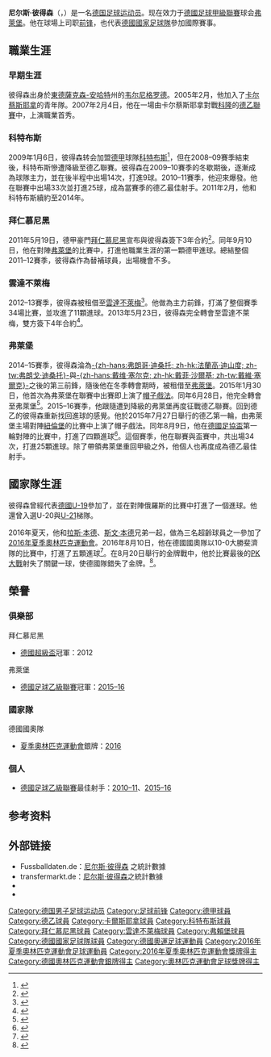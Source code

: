 {{Otheruses|other=名为尼尔斯·彼得森的其他人物|尼尔斯·彼得森}}
{{noteta
|G1=德甲
|T=zh-hans:尼尔斯·彼得森;zh-hk:尼爾斯·比達臣;zh-tw:尼爾斯·彼得森;
|1=zh-hans:尼尔斯·彼得森;zh-hk:尼爾斯·比達臣;zh-tw:尼爾斯·彼得森;
|2=zh-hans:彼得森;zh-hk:比達臣;zh-tw:彼得森;
|3=zh-hans:云达不来梅;zh-hk:雲達不萊梅;zh-tw:文達不來梅
}}
{{Infobox football biography
| name                = 尼尔斯·彼得森<br />Nils Petersen
| image               = 20180602 FIFA Friendly Match Austria vs. Germany Nils Petersen 850 0686.jpg
| caption             = 
| fullname            = Nils Petersen
| birth_date          = {{birth date and age|1988|12|6}}
| birth_place         = {{DDR}}[[韦尔尼格罗德|韦尔尼格罗德]]
| height              = {{height|m=1.88}}
| position            = [[前锋_(足球)|前锋]]
| currentclub         = [[弗赖堡体育俱乐部|弗萊堡]]
| clubnumber          = 18
| youthyears1         = 1993–1994 | youthclubs1 = {{link-de|團結韋爾尼格羅德體育俱樂部|FC Einheit Wernigerode|團結韋爾尼格羅德90}}
| youthyears2         = 1994–2000 | youthclubs2 = {{link-de|日耳曼韋爾尼格羅德|Germania Wernigerode|韋爾尼格羅德}}
| youthyears3         = 2000–2001 | youthclubs3 = {{link-de|團結韋爾尼格羅德體育俱樂部|FC Einheit Wernigerode|團結韋爾尼格羅德}}
| youthyears4         = 2001–2004 | youthclubs4 = {{link-de|日耳曼哈伯斯塔特體育俱樂部|VfB Germania Halberstadt|日耳曼哈伯斯塔特}}
| youthyears5         = 2005–2006 | youthclubs5 = [[耶拿卡尔蔡司足球俱乐部|卡尔蔡斯耶拿]]
| years1              = 2006–2008 | clubs1 = [[耶拿卡尔蔡斯足球俱乐部|卡尔蔡斯耶拿二队]] | caps1 = 23 | goals1 = 11
| years2              = 2007–2008 | clubs2 = [[耶拿卡尔蔡斯足球俱乐部|卡尔蔡斯耶拿]] | caps2 = 41 | goals2 = 4
| years3              = 2009       | clubs3 = [[科特布斯足球俱乐部|科特布斯二队]] | caps3 = 13 | goals3  = 5
| years4              = 2009–2011 | clubs4 = [[科特布斯足球俱乐部|科特布斯]] | caps4 = 56 | goals4 = 35
| years5              = 2011–2013 | clubs5 = [[拜仁慕尼黑|拜仁慕尼黑]] | caps5 = 9 | goals5 = 2
| years6              = 2011–2012 | clubs6 = [[拜仁慕尼黑二隊|拜仁慕尼黑二隊]] | caps6 = 3 | goals6 = 2
| years7              = 2012–2013 | clubs7 = → [[雲達不萊梅|雲達不萊梅]]（租借） | caps7 = 34 | goals7  = 11
| years8              = 2013–2015 | clubs8 = [[雲達不萊梅|雲達不萊梅]] | caps8 = 35 | goals8 = 7
| years9              = 2015       | clubs9 = → [[弗赖堡体育俱乐部|弗萊堡]]（租借） | caps9 = 12 | goals9 = 9
| years10             = 2015–     | clubs10 = [[弗赖堡体育俱乐部|弗萊堡]] | caps10 = 185 | goals10 = 75
| nationalyears1      = 2007       | nationalteam1       = [[德国青年国家足球队|德國U19]] | nationalcaps1 = 4 | nationalgoals1 = 2
| nationalyears2      = 2007–2008 | nationalteam2       = [[德国青年国家足球队|德國U20]] | nationalcaps2 = 3 | nationalgoals2 = 0
| nationalyears3      = 2009       | nationalteam3 = [[德國21歲以下國家足球隊|德國U21]] | nationalcaps3 = 2 | nationalgoals3 = 0
| nationalyears4      = 2016       | nationalteam4 = [[德國國家奧林匹克足球隊|德國國奧隊]] | nationalcaps4 = 6 | nationalgoals4 = 6
| nationalyears5      = 2018–      | nationalteam5 = [[德國國家足球隊|德國]] | nationalcaps5 = 2 | nationalgoals5 = 0
| medaltemplates      = 
{{MedalCompetition|[[夏季奥林匹克运动会足球比赛|夏季奧林匹克運動會]]}}
{{MedalSilver|[[2016年夏季奧林匹克運動會|2016年巴西里約熱內盧]]|[[2016年夏季奧林匹克運動會男子足球比賽|團隊]]}}
| club-update         = 2021年5月9日
| nationalteam-update = 2018年9月9日 
}}
'''尼尔斯·彼得森'''（{{lang-de|Nils Petersen}}，{{bd|1988年|12月6日}}）是一名[[德国|德国]][[足球|足球]][[运动员|运动员]]。现在效力于[[德國足球甲級聯賽|德國足球甲級聯賽]]球会[[弗赖堡体育俱乐部|弗萊堡]]。他在球場上司职[[前锋_(足球)|前锋]]，也代表[[德國國家足球隊|德國國家足球隊]]參加國際賽事。

==職業生涯==
===早期生涯===
彼得森出身於[[東德|東德]][[薩克森-安哈特|薩克森-安哈特]]州的[[韦尔尼格罗德|韦尔尼格罗德]]。2005年2月，他加入了[[耶拿卡尔蔡司足球俱乐部|卡尔蔡斯耶拿]]的青年隊。2007年2月4日，他在一場由卡尔蔡斯耶拿對戰[[科隆足球俱樂部|科隆]]的[[德乙聯賽|德乙聯賽]]中，上演職業首秀。

===科特布斯===
2009年1月6日，彼得森转会加盟[[德甲|德甲]]球隊[[科特布斯足球俱乐部|科特布斯]]<ref>{{cite news|title=Energie holt Petersen|url=http://www.kicker.de/news/fussball/bundesliga/startseite/502533/artikel_energie-holt-petersen.html|accessdate=2016-09-28|publisher=kicker|date=2009-01-06|language=de|archive-date=2016-09-16|archive-url=https://web.archive.org/web/20160916190521/http://www.kicker.de/news/fussball/bundesliga/startseite/502533/artikel_energie-holt-petersen.html|dead-url=no}}</ref>，但在2008–09賽季結束後，科特布斯慘遭降級至德乙聯賽。彼得森在2009–10賽季的冬歇期後，逐漸成為球隊主力，並在後半程中出場14次，打進9球。2010–11賽季，他迎來爆發。他在聯賽中出場33次並打進25球，成為當賽季的德乙最佳射手。2011年2月，他和科特布斯續約至2014年。

===拜仁慕尼黑===
2011年5月19日，德甲豪門[[拜仁慕尼黑|拜仁慕尼黑]]宣布與彼得森簽下3年合約<ref>{{cite news|title=Petersen ist der erste Neue|url=http://www.sueddeutsche.de/sport/sport-kompakt-maradona-gutes-geld-1.1099310|accessdate=2016-09-28|publisher=Süddeutsche Zeitung|date=2011-05-19|language=de|archive-date=2016-10-02|archive-url=https://web.archive.org/web/20161002095341/http://www.sueddeutsche.de/sport/sport-kompakt-maradona-gutes-geld-1.1099310|dead-url=no}}</ref>。同年9月10日，他在對陣[[弗赖堡体育俱乐部|弗萊堡]]的比賽中，打進他職業生涯的第一顆德甲進球。總結整個2011–12賽季，彼得森作為替補球員，出場機會不多。

===雲達不萊梅===
2012–13賽季，彼得森被租借至[[雲達不萊梅|雲達不萊梅]]<ref>{{cite news|title=Ausleihe perfekt: Petersen stürmt für Werder|url=http://www.kicker.de/news/fussball/bundesliga/startseite/571225/artikel_ausleihe-perfekt_petersen-stuermt-fuer-werder.html|accessdate=2016-09-28|publisher=kicker|date=2012-06-29|language=de|archive-date=2016-10-09|archive-url=https://web.archive.org/web/20161009194801/http://www.kicker.de/news/fussball/bundesliga/startseite/571225/artikel_ausleihe-perfekt_petersen-stuermt-fuer-werder.html|dead-url=no}}</ref>。他做為主力前鋒，打滿了整個賽季34場比賽，並攻進了11顆進球。2013年5月23日，彼得森完全轉會至雲達不萊梅，雙方簽下4年合約<ref>{{cite news|title=Nils Petersen seals permanent transfer to Werder Bremen from Bayern Munich|url=http://www.skysports.com/football/news/12691/8729542/Nils-Petersen-seals-permanent-transfer-to-Werder-Bremen-from-Bayern-Munich|accessdate=2016-09-28|publisher=Sky Sports|date=2013-05-23|language=en|archive-date=2016-10-01|archive-url=https://web.archive.org/web/20161001190841/http://www.skysports.com/football/news/12691/8729542/Nils-Petersen-seals-permanent-transfer-to-Werder-Bremen-from-Bayern-Munich|dead-url=no}}</ref>。

===弗萊堡===
2014–15賽季，彼得森淪為[[法蘭高·迪山度|-{zh-hans:弗朗哥·迪桑托; zh-hk:法蘭高·迪山度; zh-tw:弗朗戈·迪桑托}-]]與[[戴维·沙爾基|-{zh-hans:戴维·塞尔克; zh-hk:戴菲·沙爾基; zh-tw:戴維·塞爾克}-]]之後的第三前鋒，隨後他在冬季轉會期時，被租借至[[弗赖堡体育俱乐部|弗萊堡]]。2015年1月30日，他首次為弗萊堡在聯賽中出賽即上演了[[帽子戲法|帽子戲法]]。同年6月28日，他完全轉會至弗萊堡<ref>{{cite news|title=官方：弗赖堡签下不莱梅前锋彼得森|url=http://voice.hupu.com/soccer/1927345.html|accessdate=2016-09-28|publisher=虎撲足球|date=2015-06-29|language=zh-hans|archive-date=2016-10-02|archive-url=https://web.archive.org/web/20161002062310/http://voice.hupu.com/soccer/1927345.html|dead-url=no}}</ref>。2015–16賽季，他跟隨遭到降級的弗萊堡再度征戰德乙聯賽。回到德乙的彼得森重新找回進球的感覺。他於2015年7月27日舉行的德乙第一輪，由弗萊堡主場對陣[[紐倫堡足球俱樂部|紐倫堡]]的比賽中上演了帽子戲法。同年8月9日，他在[[德國足協盃|德國足協盃]]第一輪對陣{{link-de|漢堡巴姆貝克-烏倫霍斯特體育俱樂部|HSV Barmbek-Uhlenhorst|巴姆貝克-烏倫霍斯特}}的比賽中，打進了四顆進球<ref>{{cite news|title=Vierfacher Petersen schießt SCF weiter|url=http://www.kicker.de/news/fussball/dfbpokal/spielrunde/dfb-pokal/2015-16/1/2841066/spielbericht_hsv-barmbek-uhlenhorst-5356_sc-freiburg-7.html|accessdate=2016-09-28|publisher=kicker|date=2015-08-09|language=de|archive-date=2016-05-30|archive-url=https://web.archive.org/web/20160530232810/http://www.kicker.de/news/fussball/dfbpokal/spielrunde/dfb-pokal/2015-16/1/2841066/spielbericht_hsv-barmbek-uhlenhorst-5356_sc-freiburg-7.html|dead-url=no}}</ref>。這個賽季，他在聯賽與盃賽中，共出場34次，打進25顆進球。除了帶領弗萊堡重回甲級之外，他個人也再度成為德乙最佳射手。

==國家隊生涯==
彼得森曾經代表[[德國青年國家足球隊|德國U-19]]參加了{{link-en|2007年歐洲U-19足球錦標賽|2007 UEFA European Under-19 Championship}}，並在對陣俄羅斯的比賽中打進了一個進球。他還曾入選U-20與[[德國21歲以下國家足球隊|U-21]]梯隊。

2016年夏天，他和[[拉爾斯·本德|拉斯·本德]]、[[斯文·本德|斯文·本德]]兄弟一起，做為三名超齡球員之一參加了[[2016年夏季奧林匹克運動會|2016年夏季奧林匹克運動會]]。2016年8月10日，他在德國國奧隊以10-0大勝斐濟隊的比賽中，打進了五顆進球<ref>{{cite news|title=10:0! Fünferpacker Petersen & Co. fertigen Fidschi ab|url=http://www.kicker.de/news/olympia/olympiaturnier_maenner/olympiaturnier-maenner/2016/3/3298227/spielanalyse_deutschland-olympia-auswahl_fidschi-olympia-auswahl-50355.html|accessdate=2016-09-28|publisher=kicker|date=2016-08-10|language=de|archive-date=2016-09-15|archive-url=https://web.archive.org/web/20160915085226/http://www.kicker.de/news/olympia/olympiaturnier_maenner/olympiaturnier-maenner/2016/3/3298227/spielanalyse_deutschland-olympia-auswahl_fidschi-olympia-auswahl-50355.html|dead-url=no}}</ref>。在8月20日舉行的金牌戰中，他於比賽最後的[[互射十二碼|PK大戰]]射失了關鍵一球，使德國隊錯失了金牌。<ref>{{cite news|title=奥运男足-内马尔破门+点球致胜 巴西胜德国夺金|url=http://2016.sina.com.cn/brazil/2016-08-21/doc-ifxvcsrm2048328.shtml|accessdate=2016-09-28|publisher=新浪體育|date=2016-08-20|language=zh-hans|archive-date=2016-10-02|archive-url=https://web.archive.org/web/20161002101027/http://2016.sina.com.cn/brazil/2016-08-21/doc-ifxvcsrm2048328.shtml|dead-url=no}}</ref>。

==榮譽==
=== 俱樂部 ===
;{{flagicon|GER}} 拜仁慕尼黑
* [[德國超級盃|德國超級盃]]冠軍：2012

;{{flagicon|GER}} 弗萊堡
* [[德國足球乙級聯賽|德國足球乙級聯賽]]冠軍：[[2015年至2016年德国足球乙级联赛|2015–16]]

=== 國家隊 ===
;{{flagicon|GER}} 德國國奧隊
* [[夏季奧林匹克運動會|夏季奧林匹克運動會]]銀牌：[[2016年夏季奧林匹克運動會男子足球比賽|2016]]

=== 個人 ===
* [[德國足球乙級聯賽|德國足球乙級聯賽]]最佳射手：[[2010年至2011年德国足球乙级联赛|2010–11]]、[[2015年至2016年德国足球乙级联赛|2015–16]]

== 参考资料 ==
{{reflist}}

== 外部链接 ==
* Fussballdaten.de：[http://www.fussballdaten.de/spieler/petersennils/ 尼尔斯·彼得森] {{Wayback|url=http://www.fussballdaten.de/spieler/petersennils/ |date=20091223214553 }}之統計數據{{de icon}}
* transfermarkt.de：[https://web.archive.org/web/20100113030545/http://www.transfermarkt.de/de/spieler/42936/nils-petersen/profil.html 尼尔斯·彼得森]之統計數據{{de icon}}
* {{Soccerway}}
* {{Instagram|nils_petersen18}}

{{弗賴堡球員名單}}

{{Authority control}}
{{DEFAULTSORT:Petersen, Nils}}
[[Category:德国男子足球运动员|Category:德国男子足球运动员]]
[[Category:足球前锋|Category:足球前锋]]
[[Category:德甲球員|Category:德甲球員]]
[[Category:德乙球員|Category:德乙球員]]
[[Category:卡爾斯耶拿球員|Category:卡爾斯耶拿球員]]
[[Category:科特布斯球員|Category:科特布斯球員]]
[[Category:拜仁慕尼黑球員|Category:拜仁慕尼黑球員]]
[[Category:雲達不萊梅球員|Category:雲達不萊梅球員]]
[[Category:弗賴堡球員|Category:弗賴堡球員]]
[[Category:德國國家足球隊球員|Category:德國國家足球隊球員]]
[[Category:德國奧運足球運動員|Category:德國奧運足球運動員]]
[[Category:2016年夏季奧林匹克運動會足球運動員|Category:2016年夏季奧林匹克運動會足球運動員]]
[[Category:2016年夏季奧林匹克運動會獎牌得主|Category:2016年夏季奧林匹克運動會獎牌得主]]
[[Category:德國奧林匹克運動會銀牌得主|Category:德國奧林匹克運動會銀牌得主]]
[[Category:奧林匹克運動會足球獎牌得主|Category:奧林匹克運動會足球獎牌得主]]